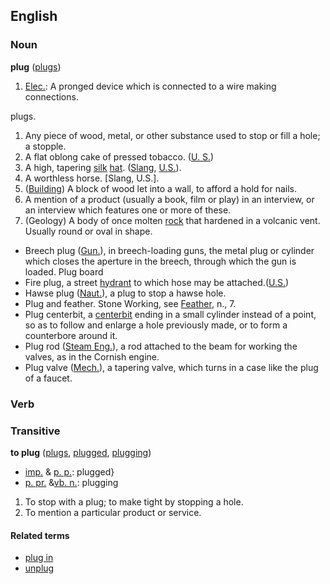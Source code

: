 ==English==
===Noun===
'''plug''' ([[plugs]])

# [[Elec.]]: A pronged device which is connected to a wire making connections.
plugs.
# Any piece of wood, metal, or other substance used to stop or fill a hole; a stopple.
# A flat oblong cake of pressed tobacco. ([[U. S.]])
# A high, tapering [[silk]] [[hat]]. ([[Slang]], [[U.S.]]).
# A worthless horse. [Slang, U.S.].
# ([[Building]]) A block of wood let into a wall, to afford a hold for nails.
# A mention of a product (usually a book, film or play) in an interview, or an interview which features one or more of these.
# (Geology) A body of once molten [[rock]] that hardened in a volcanic vent. Usually round or oval in shape.

*Breech plug ([[Gun.]]), in breech-loading guns, the metal plug or cylinder which closes the aperture in the breech, through which the gun is loaded. Plug board 
*Fire plug, a street [[hydrant]] to which hose may be attached.([[U.S.]])
*Hawse plug ([[Naut.]]), a plug to stop a hawse hole.
*Plug and feather. Stone Working, see [[Feather]], n., 7.
*Plug centerbit, a [[centerbit]] ending in a small cylinder instead of a point, so as to follow and enlarge a hole previously made, or to form a counterbore around it.
*Plug rod ([[Steam Eng.]]), a rod attached to the beam for working the valves, as in the Cornish engine.
*Plug valve ([[Mech.]]), a tapering valve, which turns in a case like the plug of a faucet.

=== Verb===
===Transitive===
'''to plug''' ([[plugs]], [[plugged]], [[plugging]])

*[[imp.]] & [[p. p.]]: plugged}
*[[p. pr.]] &[[vb. n.]]: plugging

# To stop with a plug; to make tight by stopping a hole.
# To mention a particular product or service.

====Related terms====
*[[plug in]]
*[[unplug]]